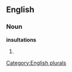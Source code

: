 
==English==

===Noun===
'''insultations'''

# {{plural of|[[insultation]]}}

[[Category:English plurals]]